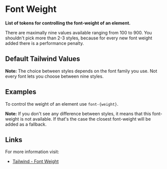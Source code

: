 
<MainContainer>

# Font Weight

**List of tokens for controlling the font-weight of an element.**

There are maximally nine values available ranging from 100 to 900. You shouldn't pick more than 2-3 styles, because for every new font weight added there is a performance penalty.

## Default Tailwind Values

**Note:**
The choice between styles depends on the font family you use. Not every font lets you choose between nine styles.

<TailwindTable specObj={fontWeight} />

## Examples

To control the weight of an element use `font-{weight}`.

**Note:**
If you don't see any difference between styles, it means that this font-weight is not available. If that's the case the closest font-weight will be added as a fallback.

<FontWeights data={fontWeight}>
  <Text />
</FontWeights>

## Links

For more information visit:

- [Tailwind - Font Weight](https://tailwindcss.com/docs/font-weight/)

</MainContainer>
